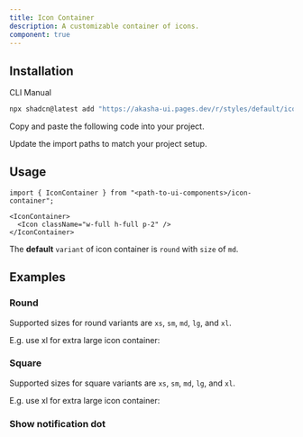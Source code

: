 ```yaml
---
title: Icon Container
description: A customizable container of icons.
component: true
---
```


<ComponentPreview
  name="icon-container-demo"
  description="An IconContainer component."
/>

## Installation

<Tabs defaultValue="cli">

<TabsList>
  <TabsTrigger value="cli">CLI</TabsTrigger>
  <TabsTrigger value="manual">Manual</TabsTrigger>
</TabsList>

<TabsContent value="cli">

```bash
npx shadcn@latest add "https://akasha-ui.pages.dev/r/styles/default/icon-container.json"
```

</TabsContent>

<TabsContent value="manual">

<Steps>

<Step>Copy and paste the following code into your project.</Step>

<ComponentSource name="icon-container" />

<Step>Update the import paths to match your project setup.</Step>

</Steps>

</TabsContent>

</Tabs>

## Usage

```tsx
import { IconContainer } from "<path-to-ui-components>/icon-container";
```

```tsx
<IconContainer>
  <Icon className="w-full h-full p-2" />
</IconContainer>
```

The **default** `variant` of icon container is `round` with `size` of `md`.

## Examples

### Round

Supported sizes for round variants are `xs`, `sm`, `md`, `lg`, and `xl`.

E.g. use xl for extra large icon container:

<ComponentPreview name="icon-container-round" />

### Square

Supported sizes for square variants are `xs`, `sm`, `md`, `lg`, and `xl`.

E.g. use xl for extra large icon container:

<ComponentPreview name="icon-container-square" />

### Show notification dot

<ComponentPreview name="icon-container-notification-dot" />

